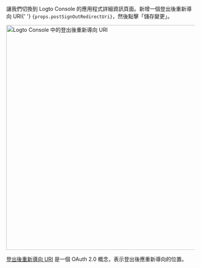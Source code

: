 <p>
  讓我們切換到 Logto Console 的應用程式詳細資訊頁面。新增一個登出後重新導向 URI{' '}
  <code>{props.postSignOutRedirectUri}</code>，然後點擊「儲存變更」。
</p>

<img alt="Logto Console 中的登出後重新導向 URI" src={props.figureSrc} width="600px" />

[登出後重新導向 URI](https://openid.net/specs/openid-connect-rpinitiated-1_0.html#RPLogout) 是一個 OAuth 2.0 概念，表示登出後應重新導向的位置。
